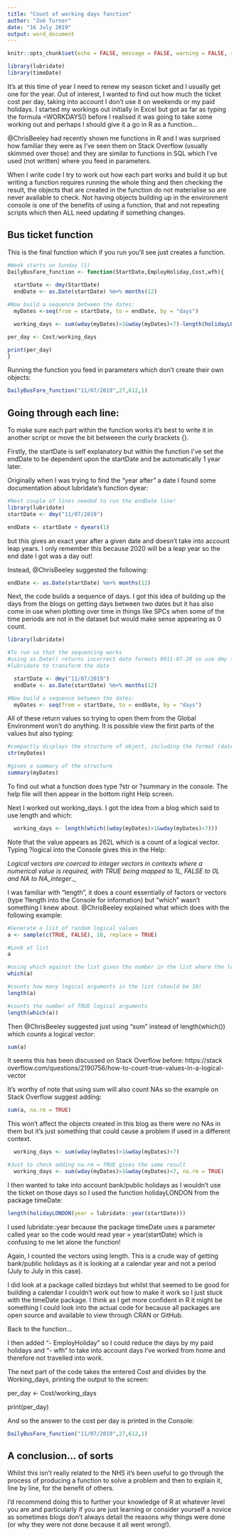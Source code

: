 ```yaml
---
title: "Count of working days function"
author: "Zoë Turner"
date: "16 July 2019"
output: word_document
---
```


```r


knitr::opts_chunk$set(echo = FALSE, message = FALSE, warning = FALSE, results = "asis")

library(lubridate)
library(timeDate)
```

It’s at this time of year I need to renew my season ticket and I usually get one for the year. Out of interest, I wanted to find out how much the ticket cost per day, taking into account I don’t use it on weekends or my paid holidays. I started my workings out initially in Excel but got as far as typing the formula =WORKDAYS() before I realised it was going to take some working out and perhaps I should give it a go in R as a function…

@ChrisBeeley had recently shown me functions in R and I was surprised how familiar they were as I’ve seen them on Stack Overflow (usually skimmed over those) and they are similar to functions in SQL which I've used (not written) where you feed in parameters.

When I write code I try to work out how each part works and build it up but writing a function requires running the whole thing and then checking the result, the objects that are created in the function do not materialise so are never available to check. Not having objects building up in the environment console is one of the benefits of using a function, that and not repeating scripts which then ALL need updating if something changes. 

## Bus ticket function

This is the final function which if you run you'll see just creates a function.

```r
#Week starts on Sunday (1)
DailyBusFare_function <- function(StartDate,EmployHoliday,Cost,wfh){
  
  startDate <- dmy(StartDate)
  endDate <- as.Date(startDate) %m+% months(12)

#Now build a sequence between the dates:
  myDates <-seq(from = startDate, to = endDate, by = "days")

  working_days <- sum(wday(myDates)>1&wday(myDates)<7)-length(holidayLONDON(year = lubridate::year(startDate))) - EmployHoliday - wfh

per_day <- Cost/working_days

print(per_day)
}

```

Running the function you feed in parameters which don't create their own objects:

```r

DailyBusFare_function("11/07/2019",27,612,1)

```

## Going through each line:

To make sure each part within the function works it's best to write it in another script or move the bit betweeen the curly brackets {}.

Firstly, the startDate is self explanatory but within the function I've set the endDate to be dependent upon the startDate and be automatically 1 year later.

Originally when I was trying to find the "year after" a date I found some documentation about lubridate's function dyear:


```r

#Next couple of lines needed to run the endDate line!
library(lubridate)
startDate <- dmy("11/07/2019")

endDate <- startDate + dyears(1)

```

but this gives an exact year after a given date and doesn't take into account leap years. I only remember this because 2020 will be a leap year so the end date I got was a day out! 

Instead, @ChrisBeeley suggested the following:

```r

endDate <- as.Date(startDate) %m+% months(12)

```

Next, the code builds a sequence of days. I got this idea of building up the days from the blogs on getting days between two dates but it has also come in use when plotting over time in things like SPCs when some of the time periods are not in the dataset but would make sense appearing as 0 count.

```r
library(lubridate)

#To run so that the sequencing works
#using as.Date() returns incorrect date formats 0011-07-20 so use dmy from 
#lubridate to transform the date

  startDate <- dmy("11/07/2019")
  endDate <- as.Date(startDate) %m+% months(12)

#Now build a sequence between the dates:
  myDates <- seq(from = startDate, to = endDate, by = "days")

```

All of these return values so trying to open them from the Global Environment won't do anything. It is possible view the first parts of the values but also typing:

```r

#compactly displays the structure of object, including the format (date in this case)
str(myDates)

#gives a summary of the structure
summary(myDates)

```

To find out what a function does type ?str or ?summary in the console. The help file will then appear in the bottom right Help screen. 

Next I worked out working_days. I got the idea from a blog which said to use length and which:

```r

  working_days <- length(which((wday(myDates)>1&wday(myDates)<7)))

```

Note that the value appears as 262L which is a count of a logical vector. Typing ?logical into the Console gives this in the Help: 

_Logical vectors are coerced to integer vectors in contexts where a numerical value is required, with TRUE being mapped to 1L, FALSE to 0L and NA to NA_integer_._

I was familiar with "length", it does a count essentially of factors or vectors (type ?length into the Console for information) but "which" wasn't something I knew about. @ChrisBeeley explained what which does with the following example:

```r

#Generate a list of random logical values
a <- sample(c(TRUE, FALSE), 10, replace = TRUE)

#Look at list
a

#using which against the list gives the number in the list where the logic = TRUE
which(a)

#counts how many logical arguments in the list (should be 10)
length(a)

#counts the number of TRUE logical arguments
length(which(a))

```

Then @ChrisBeeley suggested just using "sum" instead of length(which()) which counts a logical vector:

```r

sum(a)

```

It seems this has been discussed on Stack Overflow before: https://stack overflow.com/questions/2190756/how-to-count-true-values-in-a-logical-vector 

It's worthy of note that using sum will also count NAs so the example on Stack Overflow suggest adding:

```r

sum(a, na.rm = TRUE)

```

This won't affect the objects created in this blog as there were no NAs in them but it's just something that could cause a problem if used in a different context.

```r

  working_days <- sum(wday(myDates)>1&wday(myDates)<7)

#Just to check adding na.rm = TRUE gives the same result
  working_days <- sum(wday(myDates)>1&wday(myDates)<7, na.rm = TRUE)

```

I then wanted to take into account bank/public holidays as I wouldn't use the ticket on those days so I used the function holidayLONDON from the package timeDate:

```r

length(holidayLONDON(year = lubridate::year(startDate)))

```

I used lubridate::year because the package timeDate uses a parameter called year so the code would read year = year(startDate) which is confusing to me let alone the function!

Again, I counted the vectors using length. This is a crude way of getting bank/public holidays as it is looking at a calendar year and not a period (July to July in this case). 

I did look at a package called bizdays but whilst that seemed to be good for building a calendar I couldn't work out how to make it work so I just stuck with the timeDate package. I think as I get more confident in R it might be something I could look into the actual code for because all packages are open source and available to view through CRAN or GitHub.

Back to the function...

I then added "- EmployHoliday" so I could reduce the days by my paid holidays and "- wfh" to take into account days I've worked from home and therefore not travelled into work.

The next part of the code takes the entered Cost and divides by the Working_days, printing the output to the screen:

per_day <- Cost/working_days

print(per_day)

And so the answer to the cost per day is printed in the Console:

```r

DailyBusFare_function("11/07/2019",27,612,1)

```

## A conclusion... of sorts

Whilst this isn't really related to the NHS it's been useful to go through the process of producing a function to solve a problem and then to explain it, line by line, for the benefit of others. 

I'd recommend doing this to further your knowledge of R at whatever level you are and particularly if you are just learning or consider yourself a novice as sometimes blogs don't always detail the reasons why things were done (or why they were not done because it all went wrong!).
